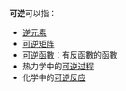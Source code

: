 '''可逆'''可以指：

* [[逆元素|逆元素]]
* [[可逆矩阵|可逆矩阵]]
* [[反函數|可逆函數]]：有反函數的函數
* 热力学中的[[可逆过程|可逆过程]]
* 化学中的[[可逆反应|可逆反应]]

{{disambig|cat=二字消歧义}}
